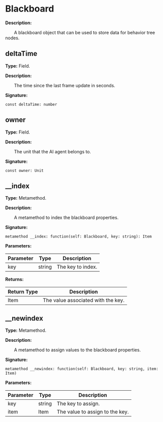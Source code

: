 
# Blackboard

**Description:**

&emsp;&emsp;A blackboard object that can be used to store data for behavior tree nodes.

## deltaTime

**Type:** Field.

**Description:**

&emsp;&emsp;The time since the last frame update in seconds.

**Signature:**
```tl
const deltaTime: number
```

## owner

**Type:** Field.

**Description:**

&emsp;&emsp;The unit that the AI agent belongs to.

**Signature:**
```tl
const owner: Unit
```

## __index

**Type:** Metamethod.

**Description:**

&emsp;&emsp;A metamethod to index the blackboard properties.

**Signature:**
```tl
metamethod __index: function(self: Blackboard, key: string): Item
```

**Parameters:**

| Parameter | Type | Description |
| --- | --- | --- |
| key | string | The key to index. |

**Returns:**

| Return Type | Description |
| --- | --- |
| Item | The value associated with the key. |

## __newindex

**Type:** Metamethod.

**Description:**

&emsp;&emsp;A metamethod to assign values to the blackboard properties.

**Signature:**
```tl
metamethod __newindex: function(self: Blackboard, key: string, item: Item)
```

**Parameters:**

| Parameter | Type | Description |
| --- | --- | --- |
| key | string | The key to assign. |
| item | Item | The value to assign to the key. |